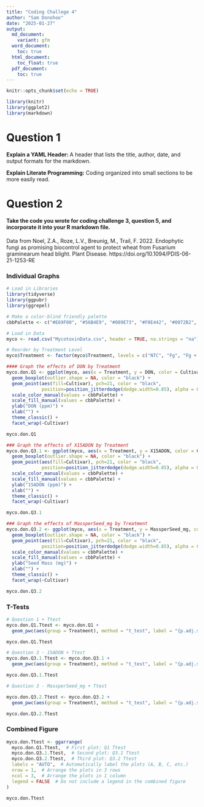 ```yaml
---
title: "Coding Challege 4"
author: "Sam Donohoo"
date: "2025-01-27"
output:
  md_document:
    variant: gfm
  word_document:
    toc: true
  html_document:
    toc_float: true
  pdf_document:
    toc: true
---
```

```r
knitr::opts_chunk$set(echo = TRUE)
```

```r
library(knitr)
library(ggplot2)
library(markdown)
```

# Question 1

**Explain a YAML Header:** A header that lists the title, author, date, and output formats for the markdown.

**Explain Literate Programming:** Coding organized into small sections to be more easily read.

# Question 2

#### Take the code you wrote for coding challenge 3, question 5, and incorporate it into your R markdown file.

Data from Noel, Z.A., Roze, L.V., Breunig, M., Trail, F. 2022. Endophytic fungi as promising biocontrol agent to protect wheat from Fusarium graminearum head blight. Plant Disease. https://doi.org/10.1094/PDIS-06-21-1253-RE

### Individual Graphs
```r
# Load in Libraries
library(tidyverse)
library(ggpubr)
library(ggrepel)

# Make a color-blind friendly palette
cbbPalette <- c("#E69F00", "#56B4E9", "#009E73", "#F0E442", "#0072B2", "#D55E00", "#CC79A7", "#000000")

# Load in Data
myco <- read.csv("MycotoxinData.csv", header = TRUE, na.strings = "na")

# Reorder by Treatment Level
myco$Treatment <- factor(myco$Treatment, levels = c("NTC", "Fg", "Fg + 37", "Fg + 40", "Fg + 70"))

#### Graph the effects of DON by Treatment
myco.don.Q1 <- ggplot(myco, aes(x = Treatment, y = DON, color = Cultivar, fill = Cultivar)) +
  geom_boxplot(outlier.shape = NA, color = "black") +
  geom_point(aes(fill=Cultivar), pch=21, color = "black", 
             position=position_jitterdodge(dodge.width=0.85), alpha = 0.6) + 
  scale_color_manual(values = cbbPalette) +
  scale_fill_manual(values = cbbPalette) + 
  ylab("DON (ppm)") +
  xlab("") +
  theme_classic() +
  facet_wrap(~Cultivar)

myco.don.Q1

### Graph the effects of X15ADON by Treatment
myco.don.Q3.1 <- ggplot(myco, aes(x = Treatment, y = X15ADON, color = Cultivar, fill = Cultivar)) +
  geom_boxplot(outlier.shape = NA, color = "black") +
  geom_point(aes(fill=Cultivar), pch=21, color = "black", 
             position=position_jitterdodge(dodge.width=0.85), alpha = 0.6) + 
  scale_color_manual(values = cbbPalette) +
  scale_fill_manual(values = cbbPalette) + 
  ylab("15ADON (ppm)") +
  xlab("") +
  theme_classic() +
  facet_wrap(~Cultivar)

myco.don.Q3.1

### Graph the effects of MassperSeed_mg by Treatment
myco.don.Q3.2 <- ggplot(myco, aes(x = Treatment, y = MassperSeed_mg, color = Cultivar, fill = Cultivar)) +
  geom_boxplot(outlier.shape = NA, color = "black") +
  geom_point(aes(fill=Cultivar), pch=21, color = "black", 
             position=position_jitterdodge(dodge.width=0.85), alpha = 0.6) + 
  scale_color_manual(values = cbbPalette) +
  scale_fill_manual(values = cbbPalette) + 
  ylab("Seed Mass (mg)") +
  xlab("") +
  theme_classic() +
  facet_wrap(~Cultivar)

myco.don.Q3.2
```

### T-Tests
```r
# Question 1 + Ttest
myco.don.Q1.Ttest <- myco.don.Q1 + 
  geom_pwc(aes(group = Treatment), method = "t_test", label = "{p.adj.signif}")

myco.don.Q1.Ttest

# Question 3 - 15ADON + Ttest
myco.don.Q3.1.Ttest <- myco.don.Q3.1 + 
  geom_pwc(aes(group = Treatment), method = "t_test", label = "{p.adj.signif}")

myco.don.Q3.1.Ttest

# Question 3 - MassperSeed_mg + Ttest

myco.don.Q3.2.Ttest <- myco.don.Q3.2 + 
  geom_pwc(aes(group = Treatment), method = "t_test", label = "{p.adj.signif}")

myco.don.Q3.2.Ttest
```

### Combined Figure
```r
myco.don.Ttest <- ggarrange(
  myco.don.Q1.Ttest,  # First plot: Q1 Ttest
  myco.don.Q3.1.Ttest,  # Second plot: Q3.1 Ttest
  myco.don.Q3.2.Ttest,  # Third plot: Q3.2 Ttest
  labels = "AUTO",  # Automatically label the plots (A, B, C, etc.)
  nrow = 1,  # Arrange the plots in 3 rows
  ncol = 3,  # Arrange the plots in 1 column
  legend = FALSE  # Do not include a legend in the combined figure
)

myco.don.Ttest
```

